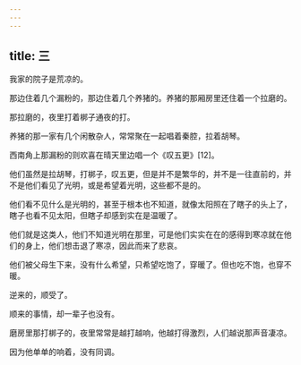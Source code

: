 ```yaml
---
---
---
```

title: 三
---



我家的院子是荒凉的。

那边住着几个漏粉的，那边住着几个养猪的。养猪的那厢房里还住着一个拉磨的。

那拉磨的，夜里打着梆子通夜的打。

养猪的那一家有几个闲散杂人，常常聚在一起唱着秦腔，拉着胡琴。

西南角上那漏粉的则欢喜在晴天里边唱一个《叹五更》[12]。

他们虽然是拉胡琴，打梆子，叹五更，但是并不是繁华的，并不是一往直前的，并不是他们看见了光明，或是希望着光明，这些都不是的。

他们看不见什么是光明的，甚至于根本也不知道，就像太阳照在了瞎子的头上了，瞎子也看不见太阳，但瞎子却感到实在是温暖了。

他们就是这类人，他们不知道光明在那里，可是他们实实在在的感得到寒凉就在他们的身上，他们想击退了寒凉，因此而来了悲哀。

他们被父母生下来，没有什么希望，只希望吃饱了，穿暖了。但也吃不饱，也穿不暖。

逆来的，顺受了。

顺来的事情，却一辈子也没有。

磨房里那打梆子的，夜里常常是越打越响，他越打得激烈，人们越说那声音凄凉。

因为他单单的响着，没有同调。